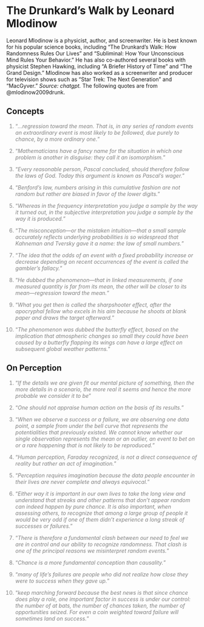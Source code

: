 # The Drunkard's Walk by Leonard Mlodinow {#sec-DrunkBook}

Leonard Mlodinow is a physicist, author, and screenwriter. He is best known for his popular science books, including "The Drunkard's Walk: How Randomness Rules Our Lives" and "Subliminal: How Your Unconscious Mind Rules Your Behavior." He has also co-authored several books with physicist Stephen Hawking, including "A Briefer History of Time" and "The Grand Design." Mlodinow has also worked as a screenwriter and producer for television shows such as "Star Trek: The Next Generation" and "MacGyver." *Source: chatgpt.*
The following quotes are from @mlodinow2009drunk.

## Concepts

::: {style="color: gray"}
1.  "*...regression toward the mean. That is, in any series of random events an extraordinary event is most likely to be followed, due purely to chance, by a more ordinary one.*"
:::

::: {style="color: gray"}
2.  "*Mathematicians have a fancy name for the situation in which one problem is another in disguise: they call it an isomorphism.*"
:::

::: {style="color: gray"}
3.  "*Every reasonable person, Pascal concluded, should therefore follow the laws of God. Today this argument is known as Pascal’s wager.*"
:::

::: {style="color: gray"}
4.  "*Benford’s law, numbers arising in this cumulative fashion are not random but rather are biased in favor of the lower digits.*"
:::

::: {style="color: gray"}
5.  "*Whereas in the frequency interpretation you judge a sample by the way it turned out, in the subjective interpretation you judge a sample by the way it is produced.*"
:::

::: {style="color: gray"}
6.  "*The misconception—or the mistaken intuition—that a small sample accurately reflects underlying probabilities is so widespread that Kahneman and Tversky gave it a name: the law of small numbers.*"
:::

::: {style="color: gray"}
7.  "*The idea that the odds of an event with a fixed probability increase or decrease depending on recent occurrences of the event is called the gambler’s fallacy.*"
:::

::: {style="color: gray"}
8.  "*He dubbed the phenomenon—that in linked measurements, if one measured quantity is far from its mean, the other will be closer to its mean—regression toward the mean.*"
:::

::: {style="color: gray"}
9.  "*What you get then is called the sharpshooter effect, after the apocryphal fellow who excels in his aim because he shoots at blank paper and draws the target afterward.*"
:::

::: {style="color: gray"}
10.  "*The phenomenon was dubbed the butterfly effect, based on the implication that atmospheric changes so small they could have been caused by a butterfly flapping its wings can have a large effect on subsequent global weather patterns.*"
:::


## On Perception

::: {style="color: gray"}
1.  "*If the details we are given fit our mental picture of something, then the more details in a scenario, the more real it seems and hence the more probable we consider it to be*"
:::

::: {style="color: gray"}
2.  "*One should not appraise human action on the basis of its results.*"
:::

::: {style="color: gray"}
3.  "*When we observe a success or a failure, we are observing one data point, a sample from under the bell curve that represents the potentialities that previously existed. We cannot know whether our single observation represents the mean or an outlier, an event to bet on or a rare happening that is not likely to be reproduced.*"
:::

::: {style="color: gray"}
4.  "*Human perception, Faraday recognized, is not a direct consequence of reality but rather an act of imagination.*"
:::

::: {style="color: gray"}
5.  "*Perception requires imagination because the data people encounter in their lives are never complete and always equivocal.*"
:::

::: {style="color: gray"}
6.  "*Either way it is important in our own lives to take the long view and understand that streaks and other patterns that don’t appear random can indeed happen by pure chance. It is also important, when assessing others, to recognize that among a large group of people it would be very odd if one of them didn’t experience a long streak of successes or failures.*"
:::

::: {style="color: gray"}
7.  "*There is therefore a fundamental clash between our need to feel we are in control and our ability to recognize randomness. That clash is one of the principal reasons we misinterpret random events.*"
:::

::: {style="color: gray"}
8.  "*Chance is a more fundamental conception than causality.*"
:::

::: {style="color: gray"}
9.  "*many of life’s failures are people who did not realize how close they were to success when they gave up.*"
:::

::: {style="color: gray"}
10.  "*keep marching forward because the best news is that since chance does play a role, one important factor in success is under our control: the number of at bats, the number of chances taken, the number of opportunities seized. For even a coin weighted toward failure will sometimes land on success.*"
:::


